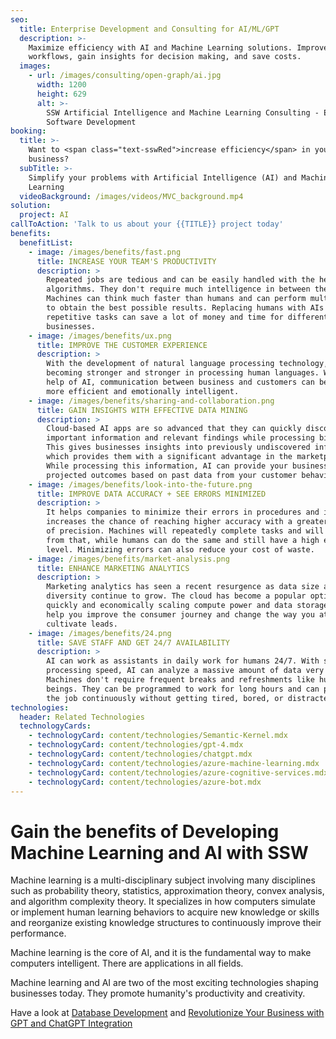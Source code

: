 ```yaml
---
seo:
  title: Enterprise Development and Consulting for AI/ML/GPT
  description: >-
    Maximize efficiency with AI and Machine Learning solutions. Improve your
    workflows, gain insights for decision making, and save costs.
  images:
    - url: /images/consulting/open-graph/ai.jpg
      width: 1200
      height: 629
      alt: >-
        SSW Artificial Intelligence and Machine Learning Consulting - Enterprise
        Software Development
booking:
  title: >-
    Want to <span class="text-sswRed">increase efficiency</span> in your
    business?
  subTitle: >-
    Simplify your problems with Artificial Intelligence (AI) and Machine
    Learning
  videoBackground: /images/videos/MVC_background.mp4
solution:
  project: AI
callToAction: 'Talk to us about your {{TITLE}} project today'
benefits:
  benefitList:
    - image: /images/benefits/fast.png
      title: INCREASE YOUR TEAM'S PRODUCTIVITY
      description: >
        Repeated jobs are tedious and can be easily handled with the help of AI
        algorithms. They don't require much intelligence in between the process.
        Machines can think much faster than humans and can perform multi-tasking
        to obtain the best possible results. Replacing humans with AIs for some
        repetitive tasks can save a lot of money and time for different kinds of
        businesses.
    - image: /images/benefits/ux.png
      title: IMPROVE THE CUSTOMER EXPERIENCE
      description: >
        With the development of natural language processing technology, AI is
        becoming stronger and stronger in processing human languages. With the
        help of AI, communication between business and customers can be much
        more efficient and emotionally intelligent.
    - image: /images/benefits/sharing-and-collaboration.png
      title: GAIN INSIGHTS WITH EFFECTIVE DATA MINING
      description: >
        Cloud-based AI apps are so advanced that they can quickly discover
        important information and relevant findings while processing big data.
        This gives businesses insights into previously undiscovered information,
        which provides them with a significant advantage in the marketplace.
        While processing this information, AI can provide your business with
        projected outcomes based on past data from your customer behavior.
    - image: /images/benefits/look-into-the-future.png
      title: IMPROVE DATA ACCURACY + SEE ERRORS MINIMIZED
      description: >
        It helps companies to minimize their errors in procedures and it
        increases the chance of reaching higher accuracy with a greater degree
        of precision. Machines will repeatedly complete tasks and will learn
        from that, while humans can do the same and still have a high error
        level. Minimizing errors can also reduce your cost of waste.
    - image: /images/benefits/market-analysis.png
      title: ENHANCE MARKETING ANALYTICS
      description: >
        Marketing analytics has seen a recent resurgence as data size and
        diversity continue to grow. The cloud has become a popular option for
        quickly and economically scaling compute power and data storage. AI can
        help you improve the consumer journey and change the way you attract and
        cultivate leads.
    - image: /images/benefits/24.png
      title: SAVE STAFF AND GET 24/7 AVAILABILITY
      description: >
        AI can work as assistants in daily work for humans 24/7. With such fast
        processing speed, AI can analyze a massive amount of data very quickly.
        Machines don't require frequent breaks and refreshments like human
        beings. They can be programmed to work for long hours and can perform
        the job continuously without getting tired, bored, or distracted.
technologies:
  header: Related Technologies
  technologyCards:
    - technologyCard: content/technologies/Semantic-Kernel.mdx
    - technologyCard: content/technologies/gpt-4.mdx
    - technologyCard: content/technologies/chatgpt.mdx
    - technologyCard: content/technologies/azure-machine-learning.mdx
    - technologyCard: content/technologies/azure-cognitive-services.mdx
    - technologyCard: content/technologies/azure-bot.mdx
---
```


# Gain the benefits of **Developing Machine Learning and AI** with SSW

<VideoEmbed url="https://www.youtube.com/watch?v=-q9lLqtkC00" />

Machine learning is a multi-disciplinary subject involving many disciplines such as probability theory, statistics, approximation theory, convex analysis, and algorithm complexity theory. It specializes in how computers simulate or implement human learning behaviors to acquire new knowledge or skills and reorganize existing knowledge structures to continuously improve their performance.

Machine learning is the core of AI, and it is the fundamental way to make computers intelligent. There are applications in all fields.

Machine learning and AI are two of the most exciting technologies shaping businesses today. They promote humanity's productivity and creativity.

Have a look at [Database Development](https://www.ssw.com.au/consulting/database-development "Database Development") and [Revolutionize Your Business with GPT and ChatGPT Integration](https://www.ssw.com.au/consulting/gpt "Revolutionize Your Business with GPT and ChatGPT Integration")
